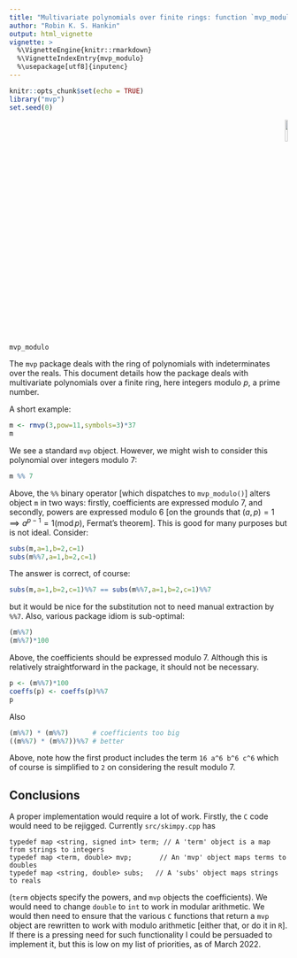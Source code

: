 ```yaml
---
title: "Multivariate polynomials over finite rings: function `mvp_modulo()` in the `mvp` package"
author: "Robin K. S. Hankin"
output: html_vignette
vignette: >
  %\VignetteEngine{knitr::rmarkdown}
  %\VignetteIndexEntry{mvp_modulo}
  %\usepackage[utf8]{inputenc}
---
```


```r
knitr::opts_chunk$set(echo = TRUE)
library("mvp")
set.seed(0)
```

<p style="text-align: right;">
![](`r system.file("help/figures/mvp.png", package = "mvp")`){width=10%}
</p>


```r
mvp_modulo
```

The `mvp` package deals with the ring of polynomials with
indeterminates over the reals.  This document details how the package
deals with multivariate polynomials over a finite ring, here integers
modulo $p$, a prime number.

A short example:

```r
m <- rmvp(3,pow=11,symbols=3)*37
m
```

We see a standard `mvp` object.  However, we might wish to consider
this polynomial over integers modulo 7:

```r
m %% 7
```

Above, the `%%` binary operator [which dispatches to `mvp_modulo()`]
alters object `m` in two ways: firstly, coefficients are expressed
modulo 7, and secondly, powers are expressed modulo 6 [on the grounds
that $(a,p)=1\implies a^{p-1}=1 (\operatorname{mod} p)$, Fermat's
theorem].  This is good for many purposes but is not ideal.  Consider:

```r
subs(m,a=1,b=2,c=1)
subs(m%%7,a=1,b=2,c=1)
```


The answer is correct, of course:

```r
subs(m,a=1,b=2,c=1)%%7 == subs(m%%7,a=1,b=2,c=1)%%7
```

but it would be nice for the substitution not to need manual
extraction by `%%7`.  Also, various package idiom is sub-optimal:

```r
(m%%7)
(m%%7)*100
```

Above, the coefficients should be expressed modulo 7.  Although this
is relatively straightforward in the package, it should not be
necessary.

```r
p <- (m%%7)*100
coeffs(p) <- coeffs(p)%%7
p
```

Also

```r
(m%%7) * (m%%7)      # coefficients too big
((m%%7) * (m%%7))%%7 # better
```

Above, note how the first product includes the term `16 a^6 b^6 c^6`
which of course is simplified to `2` on considering the result modulo
7.

## Conclusions

A proper implementation would require a lot of work.  Firstly, the `C`
code would need to be rejigged.  Currently `src/skimpy.cpp` has

```
typedef map <string, signed int> term; // A 'term' object is a map from strings to integers
typedef map <term, double> mvp;       // An 'mvp' object maps terms to doubles
typedef map <string, double> subs;   // A 'subs' object maps strings to reals
```

(`term` objects specify the powers, and `mvp` objects the
coefficients).  We would need to change `double` to `int` to work in
modular arithmetic.  We would then need to ensure that the various `C`
functions that return a `mvp` object are rewritten to work with modulo
arithmetic [either that, or do it in `R`].  If there is a pressing
need for such functionality I could be persuaded to implement it, but
this is low on my list of priorities, as of March 2022.
